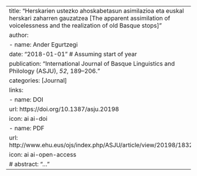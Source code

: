 ---
title: "Herskarien ustezko ahoskabetasun asimilazioa eta euskal herskari zaharren gauzatzea [The apparent assimilation of voicelessness and the realization of old Basque stops]"
author:
  - name: Ander Egurtzegi
date: "2018-01-01" # Assuming start of year
publication: "International Journal of Basque Linguistics and Philology (ASJU), *52*, 189–206."
categories: [Journal]
links:
  - name: DOI
    url: https://doi.org/10.1387/asju.20198
    icon: ai ai-doi
  - name: PDF
    url: http://www.ehu.eus/ojs/index.php/ASJU/article/view/20198/18324
    icon: ai ai-open-access
# abstract: "..."
--- 